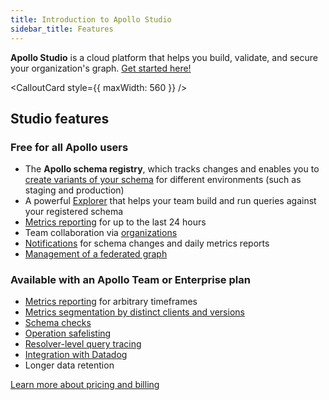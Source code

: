 ```yaml
---
title: Introduction to Apollo Studio
sidebar_title: Features
---
```



**Apollo Studio** is a cloud platform that helps you build, validate, and secure your organization's graph. [Get started here!](./getting-started/)

<CalloutCard style={{ maxWidth: 560 }} />

## Studio features

### Free for all Apollo users

* The **Apollo schema registry**, which tracks changes
and enables you to [create variants of your schema](./org/graphs/#managing-variants) for different environments
(such as staging and production)
* A powerful [Explorer](./explorer/explorer/) that helps your team build and run queries against your registered schema
* [Metrics reporting](/metrics/usage-reporting/) for up to the last 24 hours
* Team collaboration via [organizations](./org/organizations/)
* [Notifications](./notification-setup/) for schema changes and daily metrics reports
* [Management of a federated graph](https://www.apollographql.com/docs/federation/managed-federation/overview/)

### Available with an Apollo Team or Enterprise plan

* [Metrics reporting](/metrics/usage-reporting/) for arbitrary timeframes
* [Metrics segmentation by distinct clients and versions](/metrics/client-awareness/)
* [Schema checks](./schema-checks/)
* [Operation safelisting](./operation-registry/)
* [Resolver-level query tracing](./performance/)
* [Integration with Datadog](/metrics/datadog-integration/)
* Longer data retention

[Learn more about pricing and billing](https://www.apollographql.com/plans/)

